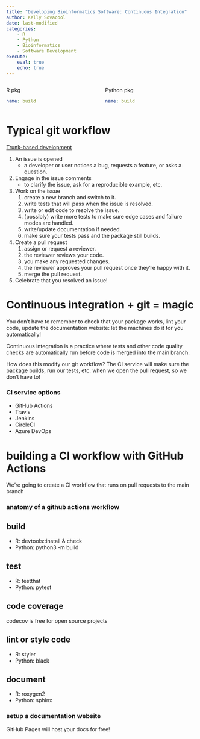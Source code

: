 ```yaml
---
title: "Developing Bioinformatics Software: Continuous Integration"
author: Kelly Sovacool
date: last-modified
categories:
    - R
    - Python
    - Bioinformatics
    - Software Development
execute:
    eval: true
    echo: true
---
```


:::: {.columns}

::: {.column}

R pkg
```yaml
name: build
```

:::

::: {.column}

Python pkg
```yaml
name: build
```

:::

::::

# Typical git workflow

[Trunk-based development](https://www.atlassian.com/continuous-delivery/continuous-integration/trunk-based-development)

1. An issue is opened
    - a developer or user notices a bug, requests a feature, or asks a question.
1. Engage in the issue comments
    - to clarify the issue, ask for a reproducible example, etc.
1. Work on the issue
    1. create a new branch and switch to it.
    1. write tests that will pass when the issue is resolved.
    1. write or edit code to resolve the issue.
    1. (possibly) write more tests to make sure edge cases and failure modes are handled.
    1. write/update documentation if needed.
    1. make sure your tests pass and the package still builds.
1. Create a pull request
    1. assign or request a reviewer.
    1. the reviewer reviews your code.
    1. you make any requested changes.
    1. the reviewer approves your pull request once they're happy with it.
    1. merge the pull request.
1. Celebrate that you resolved an issue!

# Continuous integration + git = magic

You don't have to remember to check that your package works, lint your code, 
update the documentation website: let the machines do it for you automatically!

Continuous integration is a practice where tests and other code quality checks 
are automatically run before code is merged into the main branch.

How does this modify our git workflow? The CI service will make sure the package 
builds, run our tests, etc. when we open the pull request, so we don't have to!

### CI service options

- GitHub Actions
- Travis
- Jenkins
- CircleCI
- Azure DevOps

# building a CI workflow with GitHub Actions

We're going to create a CI workflow that runs on pull requests to the main branch

### anatomy of a github actions workflow

## build

- R: devtools::install & check
- Python: python3 -m build

## test

- R: testthat
- Python: pytest

## code coverage

codecov is free for open source projects

## lint or style code

- R: styler
- Python: black

## document

- R: roxygen2
- Python: sphinx

### setup a documentation website

GitHub Pages will host your docs for free!
